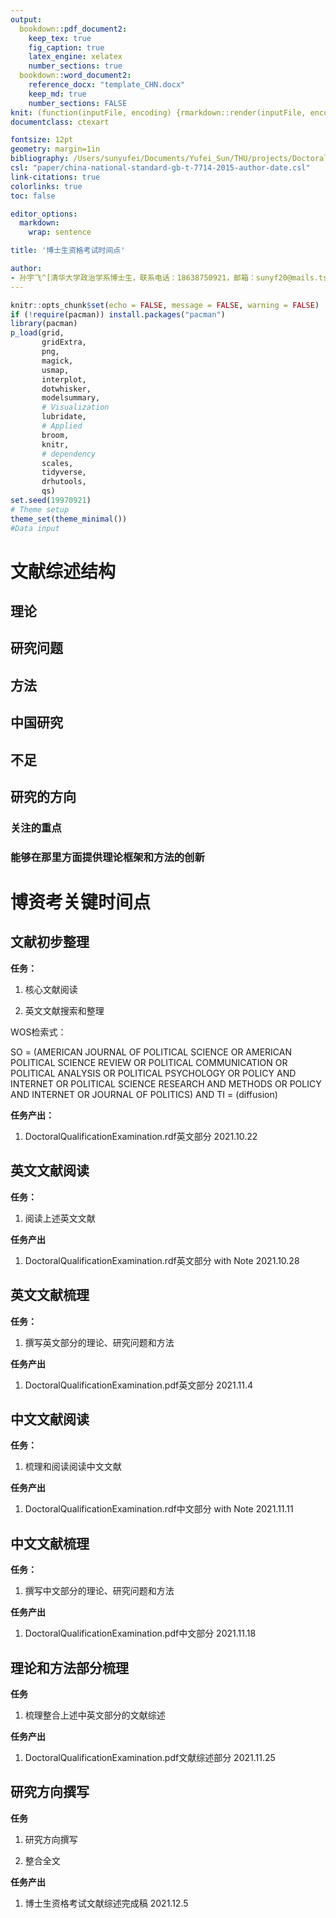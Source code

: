 ```yaml
---
output:
  bookdown::pdf_document2:
    keep_tex: true
    fig_caption: true
    latex_engine: xelatex
    number_sections: true
  bookdown::word_document2:
    reference_docx: "template_CHN.docx"
    keep_md: true
    number_sections: FALSE
knit: (function(inputFile, encoding) {rmarkdown::render(inputFile, encoding = encoding, output_format = c("bookdown::word_document2", "bookdown::pdf_document2")) })
documentclass: ctexart

fontsize: 12pt
geometry: margin=1in
bibliography: /Users/sunyufei/Documents/Yufei_Sun/THU/projects/DoctoralQualificationExamination/Paper/DoctoralQualificationExamination.bib
csl: "paper/china-national-standard-gb-t-7714-2015-author-date.csl"
link-citations: true
colorlinks: true
toc: false

editor_options: 
  markdown: 
    wrap: sentence

title: '博士生资格考试时间点'

author:
- 孙宇飞^[清华大学政治学系博士生，联系电话：18638750921，邮箱：sunyf20@mails.tsinghua.edu.cn]
---
```


```r
knitr::opts_chunk$set(echo = FALSE, message = FALSE, warning = FALSE)
if (!require(pacman)) install.packages("pacman")
library(pacman)
p_load(grid,
       gridExtra,
       png,
       magick, 
       usmap,
       interplot,
       dotwhisker,
       modelsummary,
       # Visualization
       lubridate,
       # Applied
       broom,
       knitr,
       # dependency
       scales,
       tidyverse,
       drhutools,
       qs)
set.seed(19970921)
# Theme setup
theme_set(theme_minimal())
#Data input
```

# 文献综述结构

## 理论

## 研究问题

## 方法

## 中国研究

## 不足

## 研究的方向

### 关注的重点

### 能够在那里方面提供理论框架和方法的创新


# 博资考关键时间点

## 文献初步整理

**任务：**

1. 核心文献阅读

1. 英文文献搜索和整理

WOS检索式：

SO = (AMERICAN JOURNAL OF POLITICAL SCIENCE OR AMERICAN POLITICAL SCIENCE REVIEW OR POLITICAL COMMUNICATION OR POLITICAL ANALYSIS OR POLITICAL PSYCHOLOGY OR POLICY AND INTERNET OR POLITICAL SCIENCE RESEARCH AND METHODS OR POLICY AND INTERNET OR JOURNAL OF POLITICS) AND TI = (diffusion)

**任务产出：**

1. DoctoralQualificationExamination.rdf英文部分 \hfill 2021.10.22

## 英文文献阅读

**任务：**

1. 阅读上述英文文献

**任务产出**

1. DoctoralQualificationExamination.rdf英文部分 with Note \hfill 2021.10.28


## 英文文献梳理

**任务：**

1. 撰写英文部分的理论、研究问题和方法

**任务产出**

1. DoctoralQualificationExamination.pdf英文部分 \hfill 2021.11.4

## 中文文献阅读

**任务：**

1. 梳理和阅读阅读中文文献

**任务产出**

1. DoctoralQualificationExamination.rdf中文部分 with Note \hfill 2021.11.11

## 中文文献梳理

**任务：**

1. 撰写中文部分的理论、研究问题和方法

**任务产出**

1. DoctoralQualificationExamination.pdf中文部分 \hfill 2021.11.18

## 理论和方法部分梳理

**任务**

1. 梳理整合上述中英文部分的文献综述

**任务产出**

1. DoctoralQualificationExamination.pdf文献综述部分 \hfill 2021.11.25

## 研究方向撰写

**任务**

1. 研究方向撰写

1. 整合全文

**任务产出**

1. 博士生资格考试文献综述完成稿 \hfill 2021.12.5
